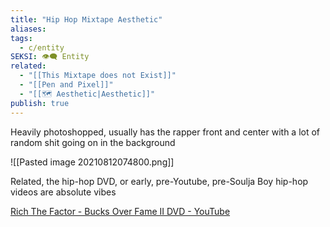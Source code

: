 ```yaml
---
title: "Hip Hop Mixtape Aesthetic"
aliases: 
tags:
  - c/entity
SEKSI: 👁️‍🗨️ Entity
related:
  - "[[This Mixtape does not Exist]]"
  - "[[Pen and Pixel]]"
  - "[[🗺️ Aesthetic|Aesthetic]]"
publish: true
---
```

Heavily photoshopped, usually has the rapper front and center with a lot of random shit going on in the background

![[Pasted image 20210812074800.png]]

Related, the hip-hop DVD, or early, pre-Youtube, pre-Soulja Boy hip-hop videos are absolute vibes

[Rich The Factor - Bucks Over Fame II DVD - YouTube](https://www.youtube.com/watch?v=eslNpacjD5A)
